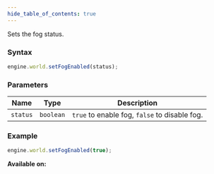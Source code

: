 ```yaml
---
hide_table_of_contents: true
---
```



Sets the fog status.

### Syntax

```js
engine.world.setFogEnabled(status);
```

### Parameters

| Name     | Type      | Description                                   |
| -------- | --------- | --------------------------------------------- |
| `status` | `boolean` | `true` to enable fog, `false` to disable fog. |

### Example

```js
engine.world.setFogEnabled(true);
```

**Available on:** <ClientTag />
